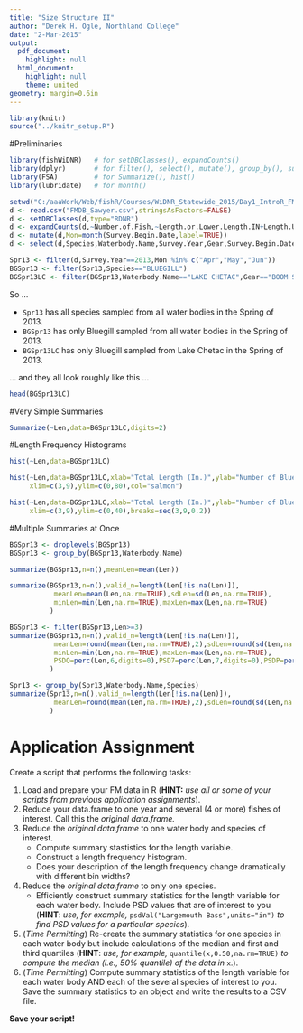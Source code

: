 ```yaml
---
title: "Size Structure II"
author: "Derek H. Ogle, Northland College"
date: "2-Mar-2015"
output:
  pdf_document:
    highlight: null
  html_document:
    highlight: null
    theme: united
geometry: margin=0.6in
---
```


```r
library(knitr)
source("../knitr_setup.R")
```

#Preliminaries
```r
library(fishWiDNR)   # for setDBClasses(), expandCounts()
library(dplyr)       # for filter(), select(), mutate(), group_by(), summarize()
library(FSA)         # for Summarize(), hist()
library(lubridate)   # for month()
```

```r
setwd("C:/aaaWork/Web/fishR/Courses/WiDNR_Statewide_2015/Day1_IntroR_FMData")
d <- read.csv("FMDB_Sawyer.csv",stringsAsFactors=FALSE)
d <- setDBClasses(d,type="RDNR")
d <- expandCounts(d,~Number.of.Fish,~Length.or.Lower.Length.IN+Length.Upper.IN,new.name="Len")
d <- mutate(d,Mon=month(Survey.Begin.Date,label=TRUE))
d <- select(d,Species,Waterbody.Name,Survey.Year,Gear,Survey.Begin.Date,Mon,Len)
```

```r
Spr13 <- filter(d,Survey.Year==2013,Mon %in% c("Apr","May","Jun"))
BGSpr13 <- filter(Spr13,Species=="BLUEGILL")
BGSpr13LC <- filter(BGSpr13,Waterbody.Name=="LAKE CHETAC",Gear=="BOOM SHOCKER")
```
So ...

* `Spr13` has all species sampled from all water bodies in the Spring of 2013.
* `BGSpr13` has only Bluegill sampled from all water bodies in the Spring of 2013.
* `BGSpr13LC` has only Bluegill sampled from Lake Chetac in the Spring of 2013.

... and they all look roughly like this ...

```r
head(BGSpr13LC)
```

\vspace{18pt}

#Very Simple Summaries

```r
Summarize(~Len,data=BGSpr13LC,digits=2)
```

\newpage

#Length Frequency Histograms

```r
hist(~Len,data=BGSpr13LC)
```

```r
hist(~Len,data=BGSpr13LC,xlab="Total Length (In.)",ylab="Number of Bluegill",
     xlim=c(3,9),ylim=c(0,80),col="salmon")
```

```r
hist(~Len,data=BGSpr13LC,xlab="Total Length (In.)",ylab="Number of Bluegill",
     xlim=c(3,9),ylim=c(0,40),breaks=seq(3,9,0.2))
```

#Multiple Summaries at Once

```r
BGSpr13 <- droplevels(BGSpr13)
BGSpr13 <- group_by(BGSpr13,Waterbody.Name)
```

```r
summarize(BGSpr13,n=n(),meanLen=mean(Len))
```

\newpage

```r
summarize(BGSpr13,n=n(),valid_n=length(Len[!is.na(Len)]),
           meanLen=mean(Len,na.rm=TRUE),sdLen=sd(Len,na.rm=TRUE),
           minLen=min(Len,na.rm=TRUE),maxLen=max(Len,na.rm=TRUE)
          )
```

```r
BGSpr13 <- filter(BGSpr13,Len>=3)
summarize(BGSpr13,n=n(),valid_n=length(Len[!is.na(Len)]),
           meanLen=round(mean(Len,na.rm=TRUE),2),sdLen=round(sd(Len,na.rm=TRUE),2),
           minLen=min(Len,na.rm=TRUE),maxLen=max(Len,na.rm=TRUE),
           PSDQ=perc(Len,6,digits=0),PSD7=perc(Len,7,digits=0),PSDP=perc(Len,8,digits=0)
          )
```

```r
Spr13 <- group_by(Spr13,Waterbody.Name,Species)
summarize(Spr13,n=n(),valid_n=length(Len[!is.na(Len)]),
           meanLen=round(mean(Len,na.rm=TRUE),2),sdLen=round(sd(Len,na.rm=TRUE),2)
          )
```

\newpage

# Application Assignment

Create a script that performs the following tasks:

1. Load and prepare your FM data in R (**HINT:** *use all or some of your scripts from previous application assignments*).
1. Reduce your data.frame to one year and several (4 or more) fishes of interest.  Call this the *original data.frame.*
1. Reduce the *original data.frame* to one water body and species of interest.
    * Compute summary stastistics for the length variable.
    * Construct a length frequency histogram.
    * Does your description of the length frequency change dramatically with different bin widths?
1. Reduce the *original data.frame* to only one species.
    * Efficiently construct summary statistics for the length variable for each water body.  Include PSD values that are of interest to you  (**HINT**: *use, for example,* `psdVal("Largemouth Bass",units="in")` *to find PSD values for a particular species*).

1. (*Time Permitting*) Re-create the summary statistics for one species in each water body but include calculations of the median and first and third quartiles (**HINT**: *use, for example,* `quantile(x,0.50,na.rm=TRUE)` *to compute the median (i.e., 50% quantile) of the data in* `x`.).
1. (*Time Permitting*) Compute summary statistics of the length variable for each water body AND each of the several species of interest to you.  Save the summary statistics to an object and write the results to a CSV file.

**Save your script!**
